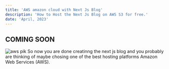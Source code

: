 ```yaml
---
title: 'AWS amazon cloud with Next Js Blog'
description: 'How to Host the Next Js Blog on AWS S3 for free.'
date: 'April, 2023'
---
```

## COMING SOON

![aws pik](https://user-images.githubusercontent.com/85551204/226673916-0fe55dee-2a82-4653-88c3-01dd8e335f62.jpg)
So now you are done creatinng the next js blog and you probably are thinking of maybe chosing one of the best hosting platforms
Amazon Web Services (AWS). 
